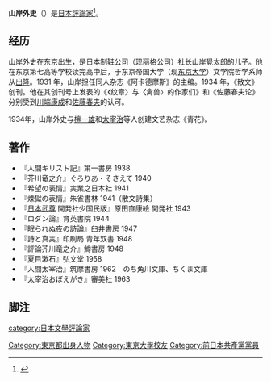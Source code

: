 '''山岸外史'''（{{bd|1904年|7月16日|1977年|5月7日|Yamagishi Gaishi}}）是[[日本|日本]][[評論家|評論家]]<ref>{{cite web |url=https://kotobank.jp/word/%E5%B1%B1%E5%B2%B8%E5%A4%96%E5%8F%B2-1117191 |language=ja |title=山岸外史　やまぎし がいし |accessdate=2015年3月15日 |archive-date=2016年3月5日 |archive-url=https://web.archive.org/web/20160305022001/https://kotobank.jp/word/%E5%B1%B1%E5%B2%B8%E5%A4%96%E5%8F%B2-1117191 |dead-url=no }}</ref>。

==经历==
山岸外史在东京出生，是日本制鞋公司（现[[丽格公司|丽格公司]]）社长山岸覺太郎的儿子。他在东京第七高等学校读完高中后，于东京帝国大学（现[[东京大学|东京大学]]）文学院哲学系师从[[出隆|出隆]]。1931 年，山岸担任同人杂志《阿卡德摩斯》的主编。1934 年，《散文》创刊。他在其创刊号上发表的《'''〈'''纹章〉与'''〈'''禽兽〉的作家们》和《佐藤春夫论》分别受到[[川端康成|川端康成]]和[[佐藤春夫|佐藤春夫]]的认可。

1934年，山岸外史与[[檀一雄|檀一雄]]和[[太宰治|太宰治]]等人创建文艺杂志《青花》。

==著作==
*『人間キリスト記』第一書房 1938
*『芥川竜之介』ぐろりあ・そさえて 1940
*『希望の表情』実業之日本社 1941
*『煉獄の表情』朱雀書林 1941（散文詩集）
*『[[日本武尊|日本武尊]] 開発社少国民版』原田直康絵 開発社 1943
*『ロダン論』育英書院 1944
*『眠られぬ夜の詩論』臼井書房 1947
*『詩と真実』印刷局 青年双書 1948
*『評論芥川竜之介』鱒書房 1948
*『夏目漱石』弘文堂 1958
*『人間太宰治』筑摩書房 1962　のち角川文庫、ちくま文庫
*『太宰治おぼえがき』審美社 1963

==脚注==
{{reflist}}

{{normdaten}}
{{DEFAULTSORT:Yamagishi Gaishi}}
[[category:日本文學評論家|category:日本文學評論家]]
[[Category:東京都出身人物|Category:東京都出身人物]]
[[Category:東京大學校友|Category:東京大學校友]]
[[Category:前日本共產黨黨員|Category:前日本共產黨黨員]]
{{japan-bio-stub}}